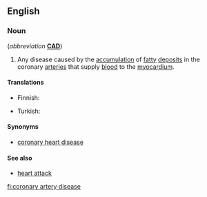 ==English==
{{wikipedia}}

===Noun===
{{en-noun|head=[[coronary]] [[artery]] [[disease]]|-}} (''abbreviation'' '''[[CAD]]''')

# {{context|disease|cardiology|lang=en}} Any disease caused by the [[accumulation]] of [[fatty]] [[deposit]]s in the coronary [[arteries]] that supply [[blood]] to the [[myocardium]].

====Translations====
{{trans-top|disease of the heart}}
* Finnish: {{t+|fi|sepelvaltimotauti}}
{{trans-mid}}
* Turkish: {{t|tr|koroner arter hastalığı}}
{{trans-bottom}}

====Synonyms====
* [[coronary heart disease]]

====See also====
* [[heart attack]]

[[fi:coronary artery disease]]